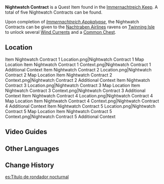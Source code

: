 {{Stub|location}}
{{Item Infobox
|id           = 101910
|image        = Item Nightwatch Contract.png
|type         = Quest Items
|group        = Event Items
|description  = A contract penned and signed personally by the Prinzessin der Verurteilung herself. It may be used to authorize the opening of the navigational site. Those who should produce this letter of warrant shall be authorized forthwith to spread their black feathers where dawn meets dusk, and envelop the skies in night's own embrace.
|source1      = 1× in a Precious Chest in [[Immernachtreich Apokalypse (Part 1)]]
|source2      = 2× in Precious Chests in [[Immernachtreich Apokalypse (Part 2)]]
|source3      = 2× in Precious Chests in [[Immernachtreich Apokalypse (Part 3)]]
|event        = Summertime Odyssey
}}
'''Nightwatch Contract''' is a Quest Item found in the [[Immernachtreich Keep]]. A total of five Nightwatch Contracts can be found.

Upon completion of ''[[Immernachtreich Apokalypse (Part 3)|Immernachtreich Apokalypse]]'', the Nightwatch Contracts can be given to the [[Nachtraben Airlines]] ravens on [[Twinning Isle/2.8|Twinning Isle]] to unlock several [[Wind Currents]] and a [[Common Chest]].

==Location==
<gallery hideaddbutton="true" captionalign="center">
Item Nightwatch Contract 1 Location.png|Nightwatch Contract 1 Map Location
Item Nightwatch Contract 1 Context.png|Nightwatch Contract 1 Additional Context
Item Nightwatch Contract 2 Location.png|Nightwatch Contract 2 Map Location
Item Nightwatch Contract 2 Context.png|Nightwatch Contract 2 Additional Context
Item Nightwatch Contract 3 Location.png|Nightwatch Contract 3 Map Location
Item Nightwatch Contract 3 Context.png|Nightwatch Contract 3 Additional Context
Item Nightwatch Contract 4 Location.png|Nightwatch Contract 4 Map Location
Item Nightwatch Contract 4 Context.png|Nightwatch Contract 4 Additional Context
Item Nightwatch Contract 5 Location.png|Nightwatch Contract 5 Map Location
Item Nightwatch Contract 5 Context.png|Nightwatch Contract 5 Additional Context
</gallery>

==Video Guides==
{{EVT
|video1   = https://youtu.be/gFCtzkWokPo
|caption1 = Nightwatch Contract Usage Guide

|video2   = https://youtu.be/zgtvnHeTUCQ
|caption2 = Nightwatch Contract: How To Use It & Get A Chest
}}

==Other Languages==
{{Other Languages
|en      = Nightwatch Contract
|zhs     = 邃羽夜巡之契
|zhs_rm  = Suìyǔ Yèxún zhī Qì
|zht     = 邃羽夜巡之契
|zht_rm  = Suìyǔ Yèxún zhī Qì
|zh_tl   = 
|ja      = 幽羽夜巡の契約
|ja_rm   = Yuu'u Yajun<!--Yomeguri?--> no Keiyaku{{Assumed}}
|ja_tl   = 
|ko      = 검은 깃털의 야간 순찰 계약
|ko_rm   = Geomeun Gitteol-ui Yagan Sunchal Gyeyak
|ko_tl   = Black Feather's Nightwatch Contract
|es      = Título de rondador nocturnal
|es_tl   = 
|fr      = Contrat de surveillance nocturne
|fr_tl   = Nightwatch Contract
|ru      = Контракт ночного дозорного
|ru_tl   = 
|th      = สัญญาแห่งห้วงรัตติกาล
|th_rm   = 
|th_tl   = 
|vi      = Khế Ước Bay Đêm
|vi_tl   = 
|de      = Nachtwachenvertrag
|de_tl   = Nightwatch Contract
|id      = Surat Izin Patroli Malam
|id_tl   = Night Patrol Permit
|pt      = Contrato de Patrulha Voadora da Noite Eterna
|pt_tl   = 
}}

==Change History==
{{Change History|2.8}}

[[es:Título de rondador nocturnal]]